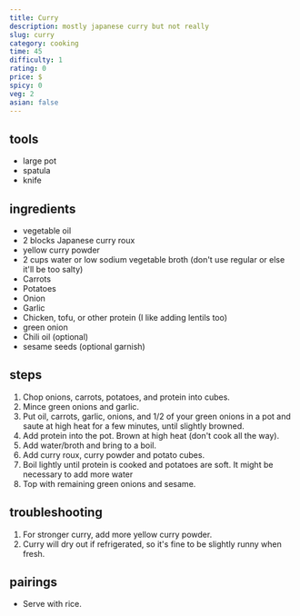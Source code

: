 ```yaml
---
title: Curry
description: mostly japanese curry but not really
slug: curry
category: cooking
time: 45
difficulty: 1
rating: 0
price: $
spicy: 0
veg: 2
asian: false
---
```


## tools
- large pot
- spatula
- knife

## ingredients
- vegetable oil
- 2 blocks Japanese curry roux
- yellow curry powder
- 2 cups water or low sodium vegetable broth (don't use regular or else it'll be too salty)
- Carrots
- Potatoes
- Onion
- Garlic
- Chicken, tofu, or other protein (I like adding lentils too)
- green onion
- Chili oil (optional)
- sesame seeds (optional garnish)

## steps
1. Chop onions, carrots, potatoes, and protein into cubes.
1. Mince green onions and garlic.
1. Put oil, carrots, garlic, onions, and 1/2 of your green onions in a pot and saute at high heat for a few minutes, until slightly browned.
1. Add protein into the pot. Brown at high heat (don't cook all the way).
1. Add water/broth and bring to a boil.
1. Add curry roux, curry powder <Footnote n='2' client:idle /> and potato cubes.
1. Boil lightly until protein is cooked and potatoes are soft. It might be necessary to add more water <Footnote n='2' client:idle />
1. Top with remaining green onions and sesame.


## troubleshooting
1. <FootnoteRef n='1' client:idle>For stronger curry, add more yellow curry powder.</FootnoteRef>
2. <FootnoteRef n='2' client:idle>Curry will dry out if refrigerated, so it's fine to be slightly runny when fresh.</FootnoteRef>

## pairings
 - Serve with rice.
